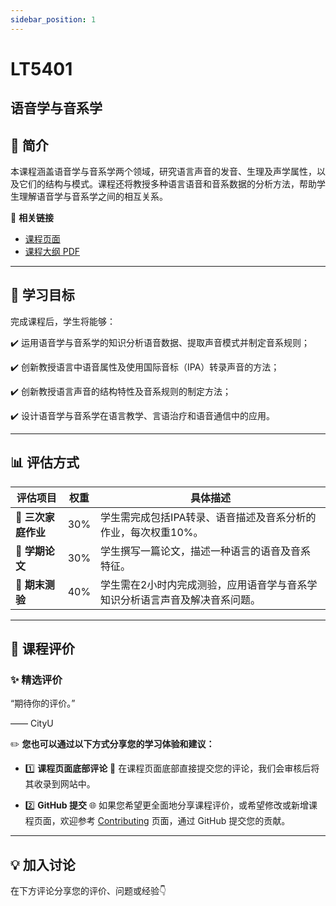 ```yaml
---
sidebar_position: 1
---
```


# LT5401
## 语音学与音系学

## **📘 简介**
本课程涵盖语音学与音系学两个领域，研究语言声音的发音、生理及声学属性，以及它们的结构与模式。课程还将教授多种语言语音和音系数据的分析方法，帮助学生理解语音学与音系学之间的相互关系。

🔗 **相关链接**
- [课程页面](https://www.cityu.edu.hk/catalogue/pg/202526/course/LT5401.htm)
- [课程大纲 PDF](https://www.cityu.edu.hk/catalogue/pg/202526/course/LT5401.pdf)

---

## **🎯 学习目标**

完成课程后，学生将能够：

✔️ 运用语音学与音系学的知识分析语音数据、提取声音模式并制定音系规则；

✔️ 创新教授语言中语音属性及使用国际音标（IPA）转录声音的方法；

✔️ 创新教授语言声音的结构特性及音系规则的制定方法；

✔️ 设计语音学与音系学在语言教学、言语治疗和语音通信中的应用。

---

## **📊 评估方式**

| **评估项目**                | **权重** | **具体描述**                                                                                     |
|----------------------------|---------|-----------------------------------------------------------------------------------------------|
| **📝 三次家庭作业**          | 30%     | 学生需完成包括IPA转录、语音描述及音系分析的作业，每次权重10%。                                                  |
| **📄 学期论文**              | 30%     | 学生撰写一篇论文，描述一种语言的语音及音系特征。                                                         |
| **📝 期末测验**              | 40%     | 学生需在2小时内完成测验，应用语音学与音系学知识分析语言声音及解决音系问题。                                         |

---

## **💬 课程评价**

### ✨ **精选评价**
<div className={commentStyles.commentBox}>
    <p className={commentStyles.commentText}>
        “期待你的评价。”
    </p>
    <p className={commentStyles.commentAuthor}>—— CityU</p>
</div>

✏️ **您也可以通过以下方式分享您的学习体验和建议：**

- 1️⃣ **课程页面底部评论**
💬 在课程页面底部直接提交您的评论，我们会审核后将其收录到网站中。

- 2️⃣ **GitHub 提交**
🌐 如果您希望更全面地分享课程评价，或希望修改或新增课程页面，欢迎参考 [Contributing](/contributing) 页面，通过 GitHub 提交您的贡献。

---

## **💡 加入讨论**

在下方评论分享您的评价、问题或经验👇
<Utterances />
